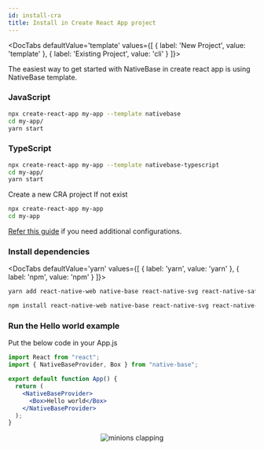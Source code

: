 ```yaml
---
id: install-cra
title: Install in Create React App project
---
```



  <DocTabs
  defaultValue='template'
  values={[
  { label: 'New Project', value: 'template' },
  { label: 'Existing Project', value: 'cli' }
  ]}>

  <DocTabItem value="template">

The easiest way to get started with NativeBase in create react app is using NativeBase template.

### JavaScript

```bash
npx create-react-app my-app --template nativebase
cd my-app/
yarn start
```

### TypeScript

```bash
npx create-react-app my-app --template nativebase-typescript
cd my-app/
yarn start
```

  </DocTabItem>

  <DocTabItem value="cli">

Create a new CRA project If not exist

```bash
npx create-react-app my-app
cd my-app
```

[Refer this guide](https://necolas.github.io/react-native-web/docs/installation/) if you need additional configurations.

### Install dependencies

  <DocTabs
  defaultValue='yarn'
  values={[
  { label: 'yarn', value: 'yarn' },
  { label: 'npm', value: 'npm' }
  ]}>

  <DocTabItem value="yarn">

<Box maxWidth="750px">

```bash
yarn add react-native-web native-base react-native-svg react-native-safe-area-context
```

</Box>
 </DocTabItem>

  <DocTabItem value="npm">

<Box maxWidth="750px">

```bash
npm install react-native-web native-base react-native-svg react-native-safe-area-context
```

</Box>
  </DocTabItem>

  </DocTabs>

### Run the Hello world example

Put the below code in your App.js

```jsx
import React from "react";
import { NativeBaseProvider, Box } from "native-base";

export default function App() {
  return (
    <NativeBaseProvider>
      <Box>Hello world</Box>
    </NativeBaseProvider>
  );
}
```

  </DocTabItem>

  </DocTabs>

<Center>
  <AspectRatio ratio={2.21} w="100%" maxW="500">
    <Image source={{ uri: "/img/minion.gif" }} alt="minions clapping" />
  </AspectRatio>
</Center>

<Box>
  <Box mt="4" mb="8">
    <HStack pl="0" ml="0" space="4">
      <TileLink
        title="Customize NativeBaseProvider"
        url="setup-provider"
        description="NativeBaseProvider provides theme throughout your application"
        className="bg-blueGray-600 mt-2"
      />
      <TileLink
        title="Theme"
        url="default-theme"
        description="Read more about the default NativeBase theme and how to override it"
        className="bg-blueGray-600  mt-2"
      />
    </HStack>
    <Box mt="4" pl="0" ml="0">
      <TileLink
        title="Utility props"
        url="utility-props"
        description="Shorthands of commonly used styling props which maps with the provided theme"
        className="bg-blueGray-600"
      />
    </Box>
  </Box>
</Box>

<RNWebNote />
